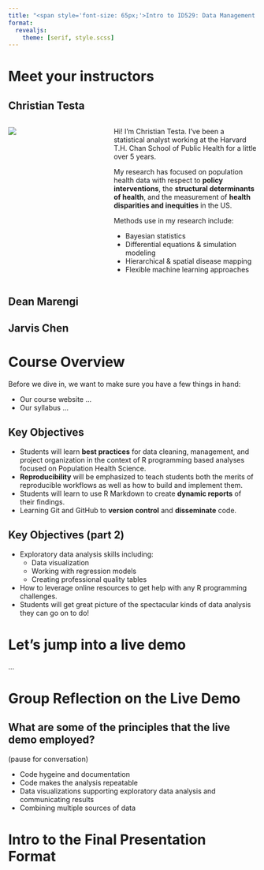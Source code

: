 ```yaml
---
title: "<span style='font-size: 65px;'>Intro to ID529: Data Management and Analytic Workflows in R</span>"
format: 
  revealjs:
    theme: [serif, style.scss]
---
```


# Meet your instructors

## Christian Testa {.smaller}

:::: {.columns}
::: {.column width="40%"}
![](christian_profile.jpeg)
:::

::: {.column width="60%"}
Hi!  I'm Christian Testa.  I've been a statistical analyst working at the
Harvard T.H. Chan School of Public Health for a little over 5 years.

My research has focused on population health data with respect to **policy interventions**, the **structural determinants of
health**, and the measurement of **health disparities and inequities** in the US.


Methods use in my research include: 

  * Bayesian statistics
  * Differential equations & simulation modeling
  * Hierarchical & spatial disease mapping
  * Flexible machine learning approaches
:::
::::

## Dean Marengi

## Jarvis Chen


# Course Overview 

Before we dive in, we want to make sure you have a few things in hand: 

  * Our course website ... 
  * Our syllabus ... 
  
## Key Objectives 

:::{.incremental .smaller}
  *	Students will learn **best practices** for data cleaning, management, and project organization in the context of R programming based analyses focused on Population Health Science.
  *	**Reproducibility** will be emphasized to teach students both the merits of reproducible workflows as well as how to build and implement them.
  *	Students will learn to use R Markdown to create **dynamic reports** of their findings.
  *	Learning Git and GitHub to **version control** and **disseminate** code.
:::

## Key Objectives (part 2)

:::{.incremental .smaller}
  *	Exploratory data analysis skills including:
    * Data visualization
    * Working with regression models
    * Creating professional quality tables
  *	How to leverage online resources to get help with any R programming challenges.
  *	Students will get great picture of the spectacular kinds of data analysis they can go on to do!
:::


# Let's jump into a live demo 

... 

# Group Reflection on the Live Demo 

## What are some of the principles that the live demo employed? 

<span style="color='#7f8c8d;">(pause for conversation)</span>

:::{.incremental}
  * Code hygeine and documentation
  * Code makes the analysis repeatable 
  * Data visualizations supporting exploratory data analysis and communicating results
  * Combining multiple sources of data
:::


# Intro to the Final Presentation Format

